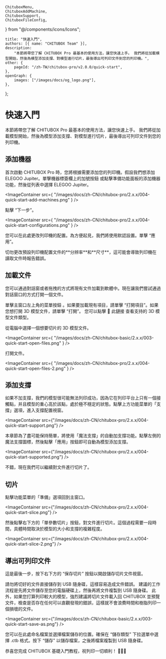	ChituboxMenu,
	ChituboxAddMachine,
	ChituboxSupport,
	ChituboxFileConfig,
} from "@/components/icons/Icons";

	title: "快速入門",
	authors: [{ name: "CHITUBOX Team" }],
	description:
		"本節將帶您了解 CHITUBOX Pro 最基本的使用方法，讓您快速上手。 我們將從加載模型開始，然後為模型添加支撐、對模型進行切片，最後導出可列印文件到您的列印機。",
	other: {
		pageId: "/zh-TW/chitubox-pro/v2.0.0/quick-start",
	},
	openGraph: {
		images: ["/images/docs/og_logo.png"],
	},
};

# 快速入門

本節將帶您了解 CHITUBOX Pro 最基本的使用方法，讓您快速上手。 我們將從加載模型開始，然後為模型添加支撐、對模型進行切片，最後導出可列印文件到您的列印機。

## 添加機器

首次啟動 CHITUBOX Pro 時，您將根據需要添加您的列印機。假設我們想添加 ELEGOO Jupiter。單擊機器標簽欄上的加號按鈕 <ChituboxAddMachine size={24} />或點擊<NextLink href="/zh-CN/chitubox-pro/latest/user-interface/function-menu#準備功能面板">準備功能面板</NextLink>的添加機器功能，然後從列表中選擇 ELEGOO Jupiter。

<ImageContainer
	src={
		"/images/docs/zh-CN/chitubox-pro/2.x.x/004-quick-start-add-machines.png"
	}
/>

點擊 “下一步”。

<ImageContainer
	src={
		"/images/docs/zh-CN/chitubox-pro/2.x.x/004-quick-start-configurations.png"
	}
/>

您可以在此處更改列印機的配置。為方便起見，我們將使用默認設置。單擊 “應用”。

<Admonition type="warning" title="警告">
	切勿更改預設列印機配置文件的**分辨率**和**尺寸**，這可能會導致列印機在讀取文件時報告錯誤。
</Admonition>

## 加載文件

您可以通過對話窗或者拖拽的方式將現有文件加載到軟體中。現在讓我們嘗試通過對話窗口的方式打開一個文件。

單擊主窗口左上角的菜單按鈕 <ChituboxMenu size={24} />。如果要加載現有項目，請單擊 “打開項目”。如果您想打開 3D 模型文件，請單擊 “打開”。 您可以點擊 <NextLink href="/zh-TW/chitubox-pro/latest/file#3d-網格文件">🔗 此鏈接</NextLink> 查看支持的 3D 模型文件類型。

從電腦中選擇一個想要切片的 3D 模型文件。

<ImageContainer
	src={
		"/images/docs/zh-CN/chitubox-basic/2.x.x/003-quick-start-open-files.png"
	}
/>

打開文件。

<ImageContainer
	src={
		"/images/docs/zh-CN/chitubox-pro/2.x.x/004-quick-start-open-files-2.png"
	}
/>

## 添加支撐

如果不加支撐，我們的模型很可能無法列印成功，因為它在列印平台上只有一個接觸點，并且模型的重心高於該點，處於極不穩定的狀態。點擊上方<NextLink href="/zh-CN/chitubox-pro/latest/user-interface/function-menu">功能菜單</NextLink>的「支撐」選項，進入支撐配置視窗。

<ImageContainer
	src={"/images/docs/zh-CN/chitubox-pro/2.x.x/004-quick-start-support.png"}
/>

本章節為了盡可能保持簡單，將使用「魔法支撐」的自動加支撐功能。點擊左側的 <MagicSupport />魔法支撐圖標，然後點擊「應用」按鈕即可自動為模型添加支撐。

<ImageContainer
	src={"/images/docs/zh-CN/chitubox-pro/2.x.x/004-quick-start-supported.png"}
/>

不錯，現在我們可以繼續對文件進行切片了。

## 切片

點擊功能菜單的「準備」選項回到主窗口。

<ImageContainer
	src={"/images/docs/zh-CN/chitubox-pro/2.x.x/004-quick-start-slice.png"}
/>

然後點擊右下方的「單參數切片」按鈕，對文件進行切片。這個過程需要一段時間，具體時間取決於模型的大小和支撐的複雜程度。

<ImageContainer
	src={"/images/docs/zh-CN/chitubox-pro/2.x.x/004-quick-start-slice-2.png"}
/>

## 導出可列印文件

這是最後一步，按下右下方的 “保存切片” 按鈕以開啟儲存切片文件視窗。

<Admonition type="warning" title="警告">
	請勿將切好的文件直接儲存到 USB 隨身碟，這樣容易造成文件錯誤。
	建議的工作流程是先將文件儲存至您的電腦硬碟上，然後再將文件複製到 USB
	隨身碟。 此外，如果您打算列印較大的模型，強烈建議將切片文件載入回 CHITUBOX
	並預覽文件，檢查是否存在任何可以直觀發現的錯誤，這樣就不會浪費時間和樹脂列印一個損壞的文件。
</Admonition>

<ImageContainer
	src={"/images/docs/zh-CN/chitubox-basic/2.x.x/003-quick-start-save-as.png"}
/>

您可以在此處命名檔案並選擇檔案儲存的位置。確保在 “儲存類型” 下拉選單中選擇 .ctb 格式。按下 “儲存” 以儲存檔案，之後將檔案複製到 USB 隨身碟。

恭喜您完成 CHITUBOX 基礎入門教程，祝列印一切順利！ 🎉🎉🎉

